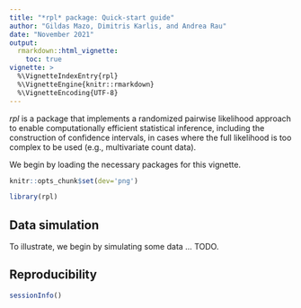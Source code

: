 ```yaml
---
title: "*rpl* package: Quick-start guide"
author: "Gildas Mazo, Dimitris Karlis, and Andrea Rau"
date: "November 2021"
output: 
  rmarkdown::html_vignette:
    toc: true
vignette: >
  %\VignetteIndexEntry{rpl}
  %\VignetteEngine{knitr::rmarkdown}
  %\VignetteEncoding{UTF-8}
---
```


*rpl* is a package that implements a randomized pairwise likelihood approach to 
enable computationally efficient statistical inference, including the 
construction of confidence intervals, in cases where the full likelihood is too 
complex to be used (e.g., multivariate count data).

We begin by loading the necessary packages for this vignette.

```r
knitr::opts_chunk$set(dev='png')
```

```r
library(rpl)
```

## Data simulation

To illustrate, we begin by simulating some data ... TODO.

## Reproducibility

```r
sessionInfo()
```